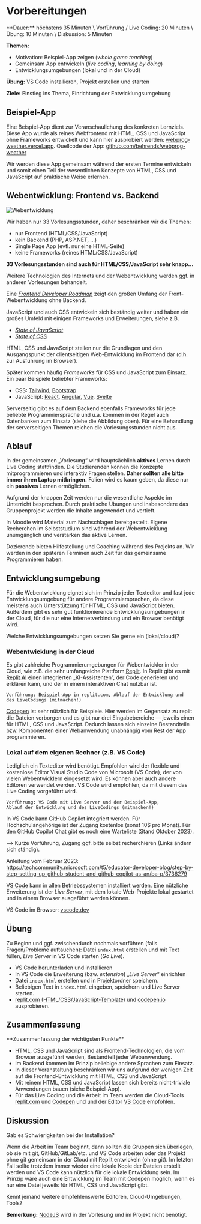 
# Vorbereitungen

<Callout>
  **Dauer:** höchstens 35 Minuten \
  Vorführung / Live Coding: 20 Minuten \
  Übung: 10 Minuten \
  Diskussion: 5 Minuten

  **Themen:**
  - Motivation: Beispiel-App zeigen (_whole game teaching_)
  - Gemeinsam App entwickeln (_live coding_, _learning by doing_)
  - Entwicklungsumgebungen (lokal und in der Cloud)

  **Übung:** VS Code installieren, Projekt erstellen und starten

  **Ziele:** Einstieg ins Thema, Einrichtung der Entwicklungsumgebung
</Callout>

## Beispiel-App

Eine Beispiel-App dient zur Veranschaulichung des konkreten Lernziels. 
Diese App wurde als reines Webfrontend mit HTML, CSS und JavaScript 
ohne Frameworks entwickelt und kann hier ausprobiert werden:
[webprog-weather.vercel.app](https://webprog-weather.vercel.app/). 
Quellcode der App: 
[github.com/behrends/webprog-weather](https://github.com/behrends/webprog-weather)

Wir werden diese App gemeinsam während der ersten Termine
entwickeln und somit einen Teil der wesentlichen Konzepte
von HTML, CSS und JavaScript auf praktische Weise erlernen.

## Webentwicklung: Frontend vs. Backend

![Webentwicklung](/images/web-prog/web-development.png)

Wir haben nur 33 Vorlesungsstunden, daher beschränken wir die Themen:

- nur Frontend (HTML/CSS/JavaScript)
- kein Backend (PHP, ASP.NET, …)
- Single Page App (evtl. nur eine HTML-Seite)
- keine Frameworks (reines HTML/CSS/JavaScript)

**33 Vorlesungsstunden sind auch für HTML/CSS/JavaScript sehr knapp…**

Weitere Technologien des Internets und der Webentwicklung 
werden ggf. in anderen Vorlesungen behandelt.

Eine [_Frontend Developer Roadmap_](https://roadmap.sh) zeigt den 
großen Umfang der Front-Webentwicklung ohne Backend.

JavaScript und auch CSS entwickeln sich beständig weiter und haben ein großes Umfeld mit einigen Frameworks und Erweiterungen, siehe z.B.

- [_State of JavaScript_](https://stateofjs.com)
- [_State of CSS_](https://stateofcss.com)

HTML, CSS und JavaScript stellen nur die Grundlagen und den Ausgangspunkt der clientseitigen Web-Entwicklung im Frontend dar (d.h. zur Ausführung im Browser).

Später kommen häufig _Frameworks_ für CSS und JavaScript zum Einsatz. 
Ein paar Beispiele beliebter Frameworks:

- CSS: [Tailwind](https://tailwindcss.com), [Bootstrap](https://getbootstrap.com)
- JavaScript: [React](https://reactjs.org), [Angular](https://angular.io/), [Vue](https://vuejs.org), [Svelte](https://svelte.dev)

Serverseitig gibt es auf dem Backend ebenfalls Frameworks für jede 
beliebte Programmiersprache und u.a. kommen in der Regel auch Datenbanken 
zum Einsatz (siehe die Abbildung oben). Für eine Behandlung der 
serverseitigen Themen reichen die Vorlesungsstunden nicht aus.

## Ablauf

In der gemeinsamen „Vorlesung“ wird hauptsächlich **aktives** Lernen
durch Live Coding stattfinden. Die Studierenden können die Konzepte
mitprogrammieren und interaktiv Fragen stellen. **Daher sollten 
alle bitte immer ihren Laptop mitbringen.** Folien wird es kaum 
geben, da diese nur ein **passives** Lernen ermöglichen. 

Aufgrund der knappen Zeit werden nur die wesentliche Aspekte im Unterricht 
besprochen. Durch praktische Übungen und insbesondere das Gruppenprojekt 
werden die Inhalte angewendet und vertieft. 

In Moodle wird Material zum Nachschlagen bereitgestellt. Eigene Recherchen
im Selbststudium sind während der Webentwicklung unumgänglich und 
verstärken das aktive Lernen. 

Dozierende bieten Hilfestellung und Coaching während des Projekts an. 
Wir werden in den späteren Terminen auch Zeit für das gemeinsame
Programmieren haben.

## Entwicklungsumgebung

Für die Webentwicklung eignet sich im Prinzip jeder Texteditor und 
fast jede Entwicklungsumgebung für andere Programmiersprachen, da
diese meistens auch Unterstützung für HTML, CSS und JavaScript bieten.
Außerdem gibt es sehr gut funktionierende Entwicklungsumgebungen in 
der Cloud, für die nur eine Internetverbindung und ein Browser benötigt wird.

<Callout type="warning" emoji="❓">
Welche Entwicklungsumgebungen setzen Sie gerne ein (lokal/cloud)?
</Callout>

### Webentwicklung in der Cloud

Es gibt zahlreiche Programmierumgebungen für Webentwickler in
der Cloud, wie z.B. die sehr umfangreiche Plattform [Replit](https://replit.com). In Replit gibt es mit [Replit AI](https://replit.com/ai) einen integrierten „KI-Assistenten“, der Code generieren und erklären kann, und der in einem interaktiven Chat nutzbar ist.

```
Vorführung: Beispiel-App in replit.com, Ablauf der Entwicklung und 
des LiveCodings (mitmachen!)
```

[Codepen](https://codepen.io) ist sehr nützlich für Beispiele. 
Hier werden im Gegensatz zu replit die Dateien verborgen und es 
gibt nur drei Eingabebereiche &mdash; jeweils einen für HTML, CSS und JavaScript. 
Dadurch lassen sich einzelne Bestandteile bzw. Komponenten einer
Webanwendung unabhängig vom Rest der App programmieren.

### Lokal auf dem eigenen Rechner (z.B. VS Code)

Lediglich ein Texteditor wird benötigt. Empfohlen wird der flexible und
kostenlose Editor Visual Studio Code von Microsoft (VS Code), der von
vielen Webentwicklern eingesetzt wird. Es können aber auch andere Editoren
verwendet werden. VS Code wird empfohlen, da mit diesem das Live Coding
vorgeführt wird. 

```
Vorführung: VS Code mit Live Server und der Beispiel-App, 
Ablauf der Entwicklung und des LiveCodings (mitmachen!)
```

<Callout>
In VS Code kann GitHub Copilot integriert werden. Für Hochschulangehörige ist der 
Zugang kostenlos (sonst 10$ pro Monat). Für den GitHub Copilot Chat gibt es noch eine
Warteliste (Stand Oktober 2023).

&xrarr; Kurze Vorführung, Zugang ggf. bitte selbst recherchieren (Links ändern sich ständig).

Anleitung vom Februar 2023:
https://techcommunity.microsoft.com/t5/educator-developer-blog/step-by-step-setting-up-github-student-and-github-copilot-as-an/ba-p/3736279
</Callout>

[VS Code](https://code.visualstudio.com) kann in allen Betriebssystemen
installiert werden. Eine nützliche Erweiterung ist der _Live Server_,
mit dem lokale Web-Projekte lokal gestartet und in einem Browser 
ausgeführt werden können.

VS Code im Browser: [vscode.dev](https://vscode.dev/)

## Übung

Zu Beginn und ggf. zwischendurch nochmals vorführen 
(falls Fragen/Probleme auftauchen): Datei `index.html` erstellen und
mit Text füllen, _Live Server_ in VS Code starten (_Go Live_).

- VS Code herunterladen und installieren
- In VS Code die Erweiterung (bzw. _extension_) „_Live Server_“ einrichten
- Datei `index.html` erstellen und in Projektordner speichern.
- Beliebigen Text in `index.html` eingeben, speichern und Live Server starten.
- [replit.com (HTML/CSS/JavaScript-Template)](https://replit.com) und [codepen.io](https://codepen.io) ausprobieren.

## Zusammenfassung

<Callout emoji="🗒️">
**Zusammenfassung der wichtigsten Punkte**

- HTML, CSS und JavaScript sind als Frontend-Technologien, die vom Browser ausgeführt werden, Bestandteil jeder Webanwendung.
- Im Backend kommen im Prinzip beliebige andere Sprachen zum Einsatz.
- In dieser Veranstaltung beschränken wir uns aufgrund der wenigen Zeit auf die Frontend-Entwicklung mit HTML, CSS und JavaScript.
- Mit reinem HTML, CSS und JavaScript lassen sich bereits nicht-triviale Anwendungen bauen (siehe Beispiel-App).
- Für das Live Coding und die Arbeit im Team werden die Cloud-Tools [replit.com](https://replit.com) und [Codepen](https://codepen.io) und  und der Editor 
[VS Code](https://code.visualstudio.com) empfohlen.
</Callout>

## Diskussion

Gab es Schwierigkeiten bei der Installation? 

Wenn die Arbeit im Team beginnt, dann sollten die Gruppen sich überlegen, 
ob sie mit git, GitHub/GitLab/etc. und VS Code arbeiten oder das Projekt
ohne git gemeinsam in der Cloud mit Replit entwickeln (ohne git).
Im letzten Fall sollte trotzdem immer wieder eine lokale Kopie der Dateien
erstellt werden und VS Code kann nützlich für die lokale Entwicklung sein.
Im Prinzip wäre auch eine Entwicklung im Team mit Codepen möglich, wenn
es nur eine Datei jeweils für HTML, CSS und JavaScript gibt.

Kennt jemand weitere empfehlenswerte Editoren, Cloud-Umgebungen, Tools?

**Bemerkung:** [NodeJS](https://nodejs.org) wird in der Vorlesung und im Projekt nicht benötigt.

